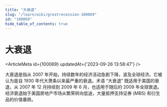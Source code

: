 ```yaml
---
title: "大衰退"
slug: "/learn/wiki/greatrecession-100069"
id: "100069"
hide_table_of_contents: true
---
```



# 大衰退

<ArticleMeta id={100069} updatedAt={'2023-09-26 13:58:47'} />
<div className='border-solid border-b border-t-0 my-4 border-[var(--ifm-color-gray-300)]' />

大衰退是指从 2007 年开始，持续数年的经济活动急剧下降，波及全球经济。它被认为是自 1930 年代大萧条以来最严重的衰退。术语 “大衰退” 既适用于美国的衰退，从 2007 年 12 月持续到 2009 年 6 月，也适用于随后的 2009 年全球衰退。经济衰退始于美国房地产市场从繁荣转向低迷，大量抵押支持证券 (MBS) 和衍生品的价值暴跌。
